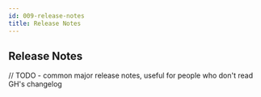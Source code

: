 ```yaml
---
id: 009-release-notes
title: Release Notes
---
```

## Release Notes

// TODO - common major release notes, useful for people who don't read GH's changelog
